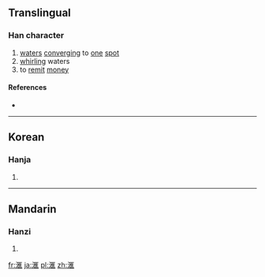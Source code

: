 {{also|匯}}
==Translingual==

===Han character===
{{Han char|rn=85|rad=水|as=10|sn=13|four=|canj=水尸人土 (ESOG)|ids=⿰[[氵]]⿷[[匚]][[隹]]}}

# [[waters]] [[converging]] to [[one]] [[spot]]
# [[whirl]]ing waters
# to [[remit]] [[money]]

====References====
* {{Han ref|kx=0643.241|dkj=18062|dj=1050.200|hdz=31697.010|uh=6ED9|ud=28377}}

----

==Korean==

===Hanja===
{{ko-hanja|hangeul=회|eumhun=|rv=hoe|mr=hoe|y=hoy}}

# {{defn|lang=ko|sort=水10}}

----

==Mandarin==

===Hanzi===
{{cmn-hanzi|pin=[[huì]] ([[hui4]])|wg=hui<sup>4</sup>}}

# {{defn|lang=cmn|sort=水10}}

[[fr:滙]]
[[ja:滙]]
[[pl:滙]]
[[zh:滙]]
